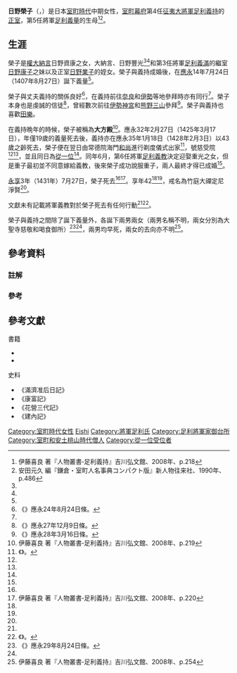 {{東亞女性歷史人物
|名稱 = 日野榮子
|身份 = 
|國家 = [[日本|日本]]
|時代 = [[室町時代|室町時代]]中期
|屆數 =
|前任 = 
|繼任 = 
|圖片名稱 =
|圖片大小 =
|圖片說明 =
|姓= {{Link-ja|日野家|日野家}}
|名=榮子
|姓名=
|字=
|最高職務 =
|封爵 =
|封號 =
|位號=
|位階=[[從一位|從一位]]
|品階=
|御稱號 =<!--日本皇族之稱號-->
|宮號1 =<!--日本皇族之宮號-->
|宮號2 =<!--朝鮮王族之宮號-->
|封地 =
|湯沐邑 =
|神號 =
|尊號 =
|族裔 = 
|信仰 = 
|旗籍 =<!--清朝旗人專用-->
|氏族 =[[足利將軍家|足利將軍家]]
|府邸 =
|世系 =
|初名 =
|乳名 =<!--日本、朝鮮、琉球以外人物用-->
|幼名 =<!--日本人用-->
|兒名 =<!--朝鮮人用-->
|童名 =<!--琉球人用-->
|小字=
|號=
|法號=
|院號=慈受院
|其他名號=
|出生日期=[[明德_(日本)|明德]]元年或[[元中|元中]]7年（1390年<ref name="足利義持p218"/>）
|出生地點=
|婚年=
|逝世日期= [[永享|永享]]3年7月27日（1431年9月3日）
|逝世地點=
|諡號=竹庭大禪定尼淨賢
|墓葬=
|祠廟=
|父親=日野資康
|嫡母=
|母親=
|夫=[[足利義持|足利義持]]
|婚姻名份=正室
|夫之父=[[足利義滿|足利義滿]]
|夫之母={{Link-ja|藤原慶子|藤原慶子}}
|夫之嫡母=[[日野業子|日野業子]]<br>[[日野康子|日野康子]]
|夫之元配=
|夫之正室=
|夫之繼室=德大寺俊子<br>小兵衛督局
|夫之平妻=
|夫之側室=
|兄弟={{Link-ja|日野重光|日野重光}}<br>日野豐光
|姊妹=[[日野康子|日野康子]]
|嫡兄弟=
|嫡姊妹=
|庶兄弟=
|庶姊妹=
|同胞兄弟=
|同胞姊妹=
|異母兄弟=
|異母姊妹=
|異父兄弟=
|異父姊妹=
|繼兄弟=
|繼姊妹=
|子=[[足利義量|足利義量]]
|女=大聖寺慈敬<br>喝食御所
|養子=
|養女=
|繼子=
|繼女=
|其他親屬 =
|經歷 = 
|著作 =
|注釋=}}

'''日野榮子'''（{{jpn|j=日野栄子|hg=ひの えいし|rm=Hino Eishi}}，{{bd|1390年||1431年|9月3日|catIdx=Hino Eishi}}）是日本[[室町時代|室町時代]]中期女性，[[室町幕府|室町幕府]]第4任[[征夷大將軍|征夷大將軍]][[足利義持|足利義持]]的[[正室|正室]]，第5任將軍[[足利義量|足利義量]]的生母<ref name="足利義持p218">伊藤喜良 著『人物叢書‐足利義持』吉川弘文館、2008年、p.218</ref><ref name="鎌倉・室町p486">安田元久 編『鎌倉・室町人名事典コンパクト版』新人物往来社、1990年、p.486</ref>。

== 生涯 ==
榮子是[[大納言|權大納言]]日野資康之女，大納言{{Link-ja|日野重光|日野重光}}、日野豐光<ref name="足利義持p218"/><ref name="鎌倉・室町p486"/>和第3任將軍[[足利義滿|足利義滿]]的繼室[[日野康子|日野康子]]之妹以及正室[[日野業子|日野業子]]的姪女。榮子與義持成婚後，在[[應永|應永]]14年7月24日（1407年8月27日）誕下義量<ref name="鎌倉・室町p486"/>。

榮子與丈夫義持的關係良好<ref group="註">《{{Link-ja|康富記|康富記}}》應永24年8月24日條。</ref>，在義持前往[[奈良县|奈良]]和[[伊勢國|伊勢]]等地參拜時亦有同行<ref name="足利義持p218"/>。榮子本身也是虔誠的信徒<ref group="註">《{{Link-ja|康富記|康富記}}》應永27年12月9日條。</ref>，曾經數次前往[[伊勢神宮|伊勢神宮]]和[[熊野三山|熊野三山]]參拜<ref group="註">《{{Link-ja|花營三代記|花営三代記}}》應永28年3月16日條。</ref>。榮子與義持也喜歡[[田樂|田樂]]。

在義持晩年的時候，榮子被稱為'''大方殿'''<ref name="足利義持p219">伊藤喜良 著『人物叢書‐足利義持』吉川弘文館、2008年、p.219</ref>。應永32年2月27日（1425年3月17日），年僅19歲的義量死去後，義持亦在應永35年1月18日（1428年2月3日）以43歲之齡死去，榮子便在翌日由常德院海門[[和尚|和尚]]進行剃度儀式出家<ref group="註">《{{Link-ja|建內記|建内記}}》。</ref>，號慈受院<ref name="鎌倉・室町p486"/><ref name="足利義持p219"/>，並且同日{{Link-ja|宣下|宣下}}為[[從一位|從一位]]<ref name="足利義持p219"/>。同年6月，第6任將軍[[足利義教|足利義教]]決定迎娶重光之女{{Link-ja|日野重子|日野重子}}，但是重子最初並不同意嫁給義教，後來榮子成功說服重子，兩人最終才得已成婚<ref name="足利義持p219"/>。

[[永享|永享]]3年（1431年）7月27日，榮子死去<ref name="鎌倉・室町p486"/><ref name="足利義持p220">伊藤喜良 著『人物叢書‐足利義持』吉川弘文館、2008年、p.220</ref>。享年42<ref name="鎌倉・室町p486"/><ref name="足利義持p220"/>，戒名為竹庭大禪定尼淨賢<ref name="鎌倉・室町p486"/>。

文獻未有記載將軍義教對於榮子死去有任何行動<ref name="足利義持p220"/><ref group="註">《{{Link-ja|滿濟准后日記|満済准后日記}}》。</ref>。

榮子與義持之間除了誕下義量外，各誕下兩男兩女（兩男名稱不明，兩女分別為大聖寺慈敬和喝食御所）<ref group="註">《{{Link-ja|花營三代記|花営三代記}}》應永29年8月24日條。</ref><ref name="足利義持p220"/>，兩男均早死，兩女的去向亦不明<ref name="足利義持p254">伊藤喜良 著『人物叢書‐足利義持』吉川弘文館、2008年、p.254</ref>。

== 參考資料 ==
=== 註解 ===
{{Reflist|group="註"}}
=== 參考 ===
{{Reflist}}

== 參考文獻 ==
;書籍
* {{cite book|author=伊藤喜良 |script-title=ja:足利義持 |publisher={{Link-ja|吉川弘文館|吉川弘文館}} |year=2008 |isbn=978-4-642-05246-7}}
* {{cite book|author={{Link-ja|安田元久|安田元久}} |script-title=ja:鎌倉・室町人名事典コンパクト版 |publisher={{Link-ja|新人物往來社|新人物往来社}} |year=1990 |isbn=978-4404017574}}
;史料
* 《滿濟准后日記》
* 《康富記》
* 《花營三代記》
* 《建內記》

{{御台所}}

{{DEFAULTSORT:Hino Eishi}}
[[Category:室町時代女性|Category:室町時代女性]]
[[Category:日野家|Eishi]]
[[Category:將軍足利氏|Category:將軍足利氏]]
[[Category:足利將軍家御台所|Category:足利將軍家御台所]]
[[Category:室町和安土桃山時代僧人|Category:室町和安土桃山時代僧人]]
[[Category:從一位受位者|Category:從一位受位者]]
